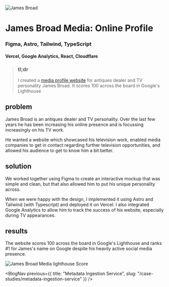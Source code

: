 
<Image
  src={cover}
  alt="James Broad"
  className="object-cover object-left aspect-video"
  priority
/>

# James Broad Media: Online Profile
### Figma, Astro, Tailwind, TypeScript
#### Vercel, Google Analytics, React, Cloudflare

>### tl;dr
>I created a [media profile website](https://jamesbroad.net) for antiques dealer and TV personality James Broad. It scores 100 across the board in Google's Lighthouse

## problem
James Broad is an antiques dealer and TV personality. Over the last few years he has been increasing his online presence and is focussing increasingly on his TV work.

He wanted a website which showcased his television work, enabled media companies to get in contact regarding further television opportunities, and allowed his audience to get to know him a bit better.

## solution
We worked together using Figma to create an interactive mockup that was simple and clean, but that also allowed him to put his unique personality across.

When we were happy with the design, I implemented it using Astro and Tailwind (with Typescript) and deployed it on Vercel. I also integrated Google Analytics to allow him to track the success of his website, especially during TV appearances.

## results
The website scores 100 across the board in Google's Lighthouse and ranks #1 for James's name on Google despite his heavily active social media presence.

<Image
  src={lighthouse}
  alt="James Broad Media lighthouse Score"
  className="mx-auto w-[400px]"
  priority
/>

<ContactBanner />

<BlogNav 
  previous={{ title: "Metadata Ingestion Service", slug: "/case-studies/metadata-ingestion-service" }} 
/>
